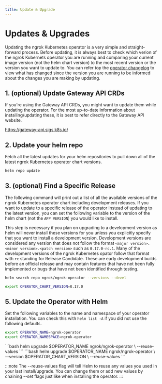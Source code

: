```yaml
---
title: Update & Upgrade
---
```



# Updates & Upgrades

Updating the ngrok Kubernetes operator is a very simple and straight-forward process.
Before updating, it is always best to check which verion of the ngrok Kubernets operator you are running
and comparing your current image version (not the helm chart version) to the most recent version or the version you
want to update to. You can refer top the [operator changelog](/k8s/changelog) to view what has changed since the
version you are running to be informed about the changes you are making by updating.

## 1. (optional) Update Gateway API CRDs

If you're using the Gateway API CRDs, you might want to update them while updating the operator.
For the most up-to-date information about installing/updating these, it is best to refer directly to the
Gateway API website.

https://gateway-api.sigs.k8s.io/

## 2. Update your helm repo

Fetch all the latest updates for your helm repositories to pull down all of the latest ngrok Kubernetes operator chart versions.

```bash
helm repo update
```

## 3. (optional) Find a Specific Release

The following command will print out a list of all the available versions of the ngrok Kubernetes operator chart including development releases.
If you want to update to a specific release of the operator instead of updating to the latest version, you can set the following variable to the
version of the helm chart (not the `APP VERSION`) you would like to install.

This step is necessary if you plan on upgrading to a development version as helm will never install these versions for you unless you explicitly
specify that you want to install a development version. Development versions are considered any version that does not follow the format `<major version>.<minor version>.<patch version>` such as `0.17.0-rc.1`.
Many of the development versions of the ngrok Kubernetes opator follow that format with `rc` standing for Release Candidate. These are early development builds before an official release
and may contain features that have not been fully implemented or bugs that have not been identified through testing.

```bash
helm search repo ngrok/ngrok-operator --versions --devel
```

```bash
export OPERATOR_CHART_VERSION=0.17.0
```

## 5. Update the Operator with Helm

Set the following variables to the name and namespace of your operator installation.
You can check this with `helm list -A` if you did not use the following defaults.

```bash
export OPERATOR_NAME=ngrok-operator
export OPERATOR_NAMESPACE=ngrok-operator
```

<Tabs groupId="k8s" queryString="version">
	<TabItem value="latest" label="Latest Release" default>
	```bash
	helm upgrade $OPERATOR_NAME ngrok/ngrok-operator \
	--reuse-values
	```
	</TabItem>
	<TabItem value="specific" label="Specific Release">
	```bash
	helm upgrade $OPERATOR_NAME ngrok/ngrok-operator \
	--version $OPERATOR_CHART_VERSION \
	--reuse-values
	```
	</TabItem>
</Tabs>


:::note
The --reuse-values flag will tell Helm to reuse any values you used in your last install/upgrade. You can change them or add new values by chaining --set flags just like when installing the operator.
:::
